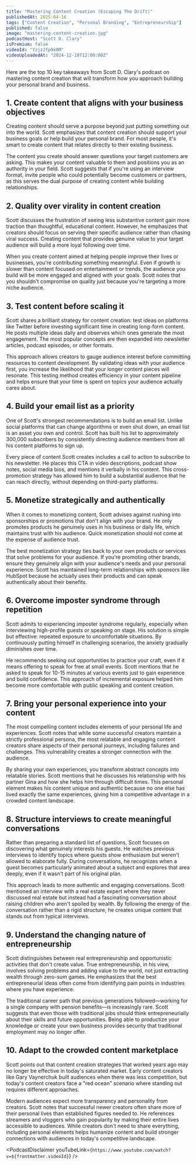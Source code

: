 ```yaml
---
title: "Mastering Content Creation (Escaping The Drift)"
publishedAt: 2025-04-16
tags: ["Content Creation", "Personal Branding", "Entrepreneurship"]
published: false
image: "mastering-content-creation.jpg"
podcastHost: "Scott D. Clary"
isPremium: false
videoId: "YzjzJfp9x0M"
videoUploadedAt: "2024-12-18T12:00:00Z"
---
```



<PodcastSummaryPageLayout frontmatter={frontmatter}>

Here are the top 10 key takeaways from Scott D. Clary's podcast on mastering content creation that will transform how you approach building your personal brand and business.

## 1. Create content that aligns with your business objectives

Creating content should serve a purpose beyond just putting something out into the world. Scott emphasizes that content creation should support your business goals or help build your personal brand. For most people, it's smart to create content that relates directly to their existing business.

The content you create should answer questions your target customers are asking. This makes your content valuable to them and positions you as an authority in your field. Scott suggests that if you're using an interview format, invite people who could potentially become customers or partners, as this serves the dual purpose of creating content while building relationships.

## 2. Quality over virality in content creation

Scott discusses the frustration of seeing less substantive content gain more traction than thoughtful, educational content. However, he emphasizes that creators should focus on serving their specific audience rather than chasing viral success. Creating content that provides genuine value to your target audience will build a more loyal following over time.

When you create content aimed at helping people improve their lives or businesses, you're contributing something meaningful. Even if growth is slower than content focused on entertainment or trends, the audience you build will be more engaged and aligned with your goals. Scott notes that you shouldn't compromise on quality just because you're targeting a more niche audience.

## 3. Test content before scaling it

Scott shares a brilliant strategy for content creation: test ideas on platforms like Twitter before investing significant time in creating long-form content. He posts multiple ideas daily and observes which ones generate the most engagement. The most popular concepts are then expanded into newsletter articles, podcast episodes, or other formats.

This approach allows creators to gauge audience interest before committing resources to content development. By validating ideas with your audience first, you increase the likelihood that your longer content pieces will resonate. This testing method creates efficiency in your content pipeline and helps ensure that your time is spent on topics your audience actually cares about.

## 4. Build your email list as a priority

One of Scott's strongest recommendations is to build an email list. Unlike social platforms that can change algorithms or even shut down, an email list is an asset you own and control. Scott has built his list to approximately 300,000 subscribers by consistently directing audience members from all his content platforms to sign up.

Every piece of content Scott creates includes a call to action to subscribe to his newsletter. He places this CTA in video descriptions, podcast show notes, social media bios, and mentions it verbally in his content. This cross-promotion strategy has allowed him to build a substantial audience that he can reach directly, without depending on third-party platforms.

## 5. Monetize strategically and authentically

When it comes to monetizing content, Scott advises against rushing into sponsorships or promotions that don't align with your brand. He only promotes products he genuinely uses in his business or daily life, which maintains trust with his audience. Quick monetization should not come at the expense of audience trust.

The best monetization strategy ties back to your own products or services that solve problems for your audience. If you're promoting other brands, ensure they genuinely align with your audience's needs and your personal experience. Scott has maintained long-term relationships with sponsors like HubSpot because he actually uses their products and can speak authentically about their benefits.

## 6. Overcome imposter syndrome through repetition

Scott admits to experiencing imposter syndrome regularly, especially when interviewing high-profile guests or speaking on stage. His solution is simple but effective: repeated exposure to uncomfortable situations. By continuously putting himself in challenging scenarios, the anxiety gradually diminishes over time.

He recommends seeking out opportunities to practice your craft, even if it means offering to speak for free at small events. Scott mentions that he asked to speak for 10-15 minutes at various events just to gain experience and build confidence. This approach of incremental exposure helped him become more comfortable with public speaking and content creation.

## 7. Bring your personal experience into your content

The most compelling content includes elements of your personal life and experiences. Scott notes that while some successful creators maintain a strictly professional persona, the most relatable and engaging content creators share aspects of their personal journeys, including failures and challenges. This vulnerability creates a stronger connection with the audience.

By sharing your own experiences, you transform abstract concepts into relatable stories. Scott mentions that he discusses his relationship with his partner Gina and how she helps him through difficult times. This personal element makes his content unique and authentic because no one else has lived exactly the same experiences, giving him a competitive advantage in a crowded content landscape.

## 8. Structure interviews to create meaningful conversations

Rather than preparing a standard list of questions, Scott focuses on discovering what genuinely interests his guests. He watches previous interviews to identify topics where guests show enthusiasm but weren't allowed to elaborate fully. During conversations, he recognizes when a guest becomes particularly animated about a subject and explores that area deeply, even if it wasn't part of his original plan.

This approach leads to more authentic and engaging conversations. Scott mentioned an interview with a real estate expert where they never discussed real estate but instead had a fascinating conversation about raising children who aren't spoiled by wealth. By following the energy of the conversation rather than a rigid structure, he creates unique content that stands out from typical interviews.

## 9. Understand the changing nature of entrepreneurship

Scott distinguishes between real entrepreneurship and opportunistic activities that don't create value. True entrepreneurship, in his view, involves solving problems and adding value to the world, not just extracting wealth through zero-sum games. He emphasizes that the best entrepreneurial ideas often come from identifying pain points in industries where you have experience.

The traditional career path that previous generations followed—working for a single company with pension benefits—is increasingly rare. Scott suggests that even those with traditional jobs should think entrepreneurially about their skills and future opportunities. Being able to productize your knowledge or create your own business provides security that traditional employment may no longer offer.

## 10. Adapt to the crowded content marketplace

Scott points out that content creation strategies that worked years ago may no longer be effective in today's saturated market. Early content creators like Gary Vaynerchuk built audiences when there was less competition, but today's content creators face a "red ocean" scenario where standing out requires different approaches.

Modern audiences expect more transparency and personality from creators. Scott notes that successful newer creators often share more of their personal lives than established figures needed to. He references streamers and vloggers who gain popularity by making their entire lives accessible to audiences. While creators don't need to share everything, including personal elements helps humanize content and build stronger connections with audiences in today's competitive landscape.

<PodcastDisclaimer
  youTubeLink={`https://www.youtube.com/watch?v=${frontmatter.videoId}`}
/>

</PodcastSummaryPageLayout>

